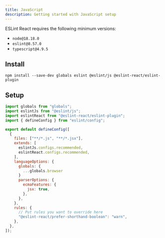 ```yaml
---
title: JavaScript
description: Getting started with JavaScript setup
---
```


<Callout type="info">

ESLint React requires the following minimum versions:

- `node@18.18.0`
- `eslint@8.57.0`
- `typescript@4.9.5`

</Callout>

## Install

```package-install copy
npm install --save-dev globals eslint @eslint/js @eslint-react/eslint-plugin
```

## Setup

```js title="eslint.config.js"
import globals from "globals";
import eslintJs from "@eslint/js";
import eslintReact from "@eslint-react/eslint-plugin";
import { defineConfig } from "eslint/config";

export default defineConfig([
  {
    files: ["**/*.js", "**/*.jsx"],
    extends: [
      eslintJs.configs.recommended,
      eslintReact.configs.recommended,
    ],
    languageOptions: {
      globals: {
        ...globals.browser
      }
      parserOptions: {
        ecmaFeatures: {
          jsx: true,
        },
      },
    },
    rules: {
      // Put rules you want to override here
      "@eslint-react/prefer-shorthand-boolean": "warn",
    },
  },
]);
```
